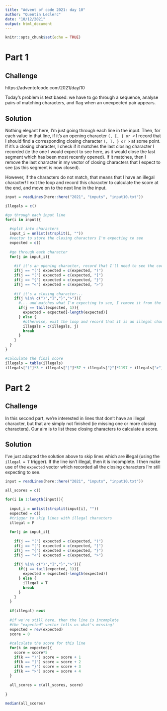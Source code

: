 ```yaml
---
title: "Advent of code 2021: day 10"
author: "Quentin Leclerc"
date: "10/12/2021"
output: html_document
---
```


```r
knitr::opts_chunk$set(echo = TRUE)
```

# Part 1

## Challenge

https://adventofcode.com/2021/day/10

Today's problem is text based: we have to go through a sequence, analyse pairs of matching characters, and flag when an unexpected pair appears.

## Solution

Nothing elegant here, I'm just going through each line in the input. Then, for each value in that line, if it's an opening character `(, [, { or <` I record that I should find a corresponding closing character `), ], } or >` at some point. If it's a closing character, I check if it matches the last closing character I recorded (ie the one I would expect to see here, as it would close the last segment which has been most recently opened). If it matches, then I remove the last character in my vector of closing characters that I expect to see (as this segment is now closed).

However, if the characters do not match, that means that I have an illegal character! I exit the loop and record this character to calculate the score at the end, and move on to the next line in the input.


```r

input = readLines(here::here("2021", "inputs", "input10.txt"))

illegals = c()

#go through each input line
for(i in input){
  
  #split into characters
  input_i = unlist(strsplit(i, ""))
  #vector to store the closing characters I'm expecting to see
  expected = c()
  
  #go through each character
  for(j in input_i){
    
    #if it's an opening character, record that I'll need to see the corresponding closing one later
    if(j == "(") expected = c(expected, ")")
    if(j == "[") expected = c(expected, "]")
    if(j == "{") expected = c(expected, "}")
    if(j == "<") expected = c(expected, ">")
    
    #if it's a closing character...
    if(j %in% c(")","]","}",">")){
      #... and matches what I'm expecting to see, I remove it from the "expected" vector since the segment is closed
      if(j == tail(expected, 1)){
        expected = expected[-length(expected)]
      } else {
        #otherwise, exit the loop and record that it is an illegal character
        illegals = c(illegals, j)
        break
      }
    }
  }
}

#calculate the final score
illegals = table(illegals)
illegals[")"]*3 + illegals["]"]*57 + illegals["}"]*1197 + illegals[">"]*25137

```







# Part 2

## Challenge

In this second part, we're interested in lines that don't have an illegal character, but that are simply not finished (ie missing one or more closing characters). Our aim is to list these closing characters to calculate a score.

## Solution

I've just adapted the solution above to skip lines which are illegal (using the `illegal = T` trigger). If the line isn't illegal, then it is incomplete. I then make use of the `expected` vector which recorded all the closing characters I'm still expecting to see.

```r

input = readLines(here::here("2021", "inputs", "input10.txt"))

all_scores = c()

for(i in 1:length(input)){
  
  input_i = unlist(strsplit(input[i], ""))
  expected = c()
  #trigger to skip lines with illegal characters
  illegal = F
  
  for(j in input_i){
    
    if(j == "(") expected = c(expected, ")")
    if(j == "[") expected = c(expected, "]")
    if(j == "{") expected = c(expected, "}")
    if(j == "<") expected = c(expected, ">")
    
    if(j %in% c(")","]","}",">")){
      if(j == tail(expected, 1)){
        expected = expected[-length(expected)]
      } else {
        illegal = T
        break
      }
    }
  }
  
  if(illegal) next
  
  #if we're still here, then the line is incomplete
  #the "expected" vector tells us what's missing!
  expected = rev(expected)
  score = 0
  
  #calculate the score for this line
  for(k in expected){
    score = score*5
    if(k == ")") score = score + 1
    if(k == "]") score = score + 2
    if(k == "}") score = score + 3
    if(k == ">") score = score + 4
  }
  
  all_scores = c(all_scores, score)
  
}

median(all_scores)

```

